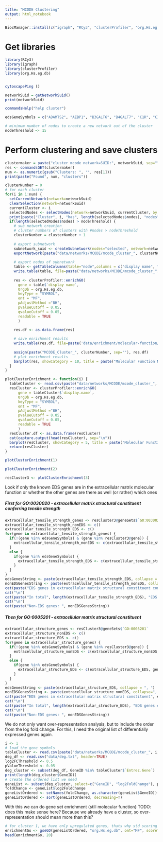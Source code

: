 ```yaml
---
title: "MCODE Clustering"
output: html_notebook
---
```


```r
BiocManager::install(c("igraph", "RCy3", "clusterProfiler", "org.Hs.eg.db"))
```
# Get libraries
```r
library(RCy3)
library(igraph)
library(clusterProfiler)
library(org.Hs.eg.db)


cytoscapePing ()
```

```r
networkSuid = getNetworkSuid()
print(networkSuid)
```

```r
commandsHelp("help cluster")
```
```r
edsGeneSymbols = c("ADAMTS2", "AEBP1", "B3GALT6", "B4GALT7", "C1R", "C1S", "CCBE1", "CHST14", "COL12A1", "COL1A1", "COL1A2", "COL3A1","COL5A1", "COL5A2", "DSE", "FKBP14", "PLOD1", "PRDM5", "SLC39A13", "SLC6A5", "TNXB", "ZNF469")
```


```r
# minimum number of nodes to create a new network out of the cluster
nodeThreshold <- 15
```
# Perform clustering and save clusters
```r
clustermaker = paste("cluster mcode network=SUID:", networkSuid, sep="")
res <- commandsGET(clustermaker)
num <- as.numeric(gsub("Clusters: ", "", res[1]))
print(paste("Found", num, "clusters"))

clusterNumber = 0
# for each cluster
for(i in 1:num) {
  setCurrentNetwork(network=networkSuid)
  clearSelection(network=networkSuid)
  currentCluster <- i
  selectedNodes <- selectNodes(network=networkSuid, currentCluster, by.col="__mcodeCluster") 
  print(paste("Cluster", i, "has", length(selectedNodes$nodes), "nodes"))
  if(length(selectedNodes$nodes) > nodeThreshold) {
    # sub network creation
    # cluster numbers of clusters with #nodes > nodeThreshold
    clusterNumber = clusterNumber + 1
    
    # export subnetwork
    subnetwork_suid <- createSubnetwork(nodes="selected", network=networkSuid)
    exportNetwork(paste("data/networks/MCODE/mcode_cluster_", clusterNumber, ".sif", sep=""), network=subnetwork_suid)
    
    # export nodes of subnetwork
    table <- getTableColumns(table="node",columns = c("display name", "Ensembl", "Entrez Gene"), network = as.numeric(subnetwork_suid))
    write.table(table, file=paste("data/networks/MCODE/mcode_cluster_", clusterNumber,"_nodes.txt", sep=""), row.names=F, sep=",")
    
    res <- clusterProfiler::enrichGO(
      gene = table$`display name`,
      OrgDb = org.Hs.eg.db,
      keyType = "SYMBOL",
      ont = "MF",
      pAdjustMethod ="BH",
      pvalueCutoff = 0.05,
      qvalueCutoff = 0.05,
      readable = TRUE
      )

    res.df <- as.data.frame(res)
    
    # save enrichment results
    write.table(res.df, file=paste('data/enrichment/molecular-function/mcode_cluster', clusterNumber, '_go.txt', sep=""), row.names=F, sep=",")
    
    assign(paste("MCODE_Cluster_", clusterNumber, sep=""), res.df)
    # plot enrichment results
    barplot(res, showCategory = 10, title = paste("Molecular Function MCODE cluster", clusterNumber))
  }
}
```

```r
plotClusterEnrichment <- function(i) {
  tableCluster <- read.csv(paste("data/networks/MCODE/mcode_cluster_", i,"_nodes.txt", sep=""), header=TRUE)
  resCluster <- clusterProfiler::enrichGO(
      gene = tableCluster$`display.name`,
      OrgDb = org.Hs.eg.db,
      keyType = "SYMBOL",
      ont = "MF",
      pAdjustMethod ="BH",
      pvalueCutoff = 0.05,
      qvalueCutoff = 0.05,
      readable = TRUE
      )
  resCluster.df <- as.data.frame(resCluster)
  cat(capture.output(head(resCluster), sep="\n"))
  barplot(resCluster, showCategory = 5, title = paste("Molecular Function MCODE cluster ",i, sep=""), font.size=10)
  return(resCluster)
}
```


```r
plotClusterEnrichment(1)
```

```r
plotClusterEnrichment(2)
```

```r
resCluster3 <- plotClusterEnrichment(3)
```
Look if only the known EDS genes are in the extracellular matrix molecular function or whether the other genes are there as well (or rather) which ones

##### First for GO:0030020 - extracellular matrix structural constituent conferring tensile strength
```r
extracellular_tensile_strength_genes <- resCluster3@geneSets$`GO:0030020`
extracellular_tensile_strength_nonEDS <- c()
extracellular_tensile_strength_EDS <- c()
for(gene in extracellular_tensile_strength_genes) {
  if(!(gene %in% edsGeneSymbols) & (gene %in% resCluster3@gene)) {
    extracellular_tensile_strength_nonEDS <- c(extracellular_tensile_strength_nonEDS, gene)
  }
  else {
    if(gene %in% edsGeneSymbols) {
      extracellular_tensile_strength_EDS <- c(extracellular_tensile_strength_EDS, gene)
    }
  }
}
edsGenesString <- paste(extracellular_tensile_strength_EDS, collapse = ", ")
nonEDSGenesString <- paste(extracellular_tensile_strength_nonEDS, collapse=", ")
cat(paste("EDS genes in extracellular matrix structural constituent conferring tensile strength", edsGenesString))
cat("\n")
cat(paste("In total", length(extracellular_tensile_strength_EDS), "EDS genes of overall 12"))
cat("\n")
cat(paste("Non-EDS genes: ", nonEDSGenesString))
```
##### Then for GO:0005201 - extracellular matrix structural constituent
```r
extracellular_structure_genes <- resCluster3@geneSets$`GO:0005201`
extracellular_structure_nonEDS <- c()
extracellular_structure_EDS <- c()
for(gene in extracellular_structure_genes) {
  if(!(gene %in% edsGeneSymbols) & (gene %in% resCluster3@gene)) {
    extracellular_structure_nonEDS <- c(extracellular_structure_nonEDS, gene)
  }
  else {
    if(gene %in% edsGeneSymbols) {
      extracellular_structure_EDS <- c(extracellular_structure_EDS, gene)
    }
  }
}
edsGenesString <- paste(extracellular_structure_EDS, collapse = ", ")
nonEDSGenesString <- paste(extracellular_structure_nonEDS, collapse=", ")
cat(paste("EDS genes in extracellular matrix structural constituent", edsGenesString))
cat("\n")
cat(paste("In total", length(extracellular_structure_EDS), "EDS genes of overall 12"))
cat("\n")
cat(paste("Non-EDS genes: ", nonEDSGenesString))
```


We do not only want over-representation analysis, but to include the order from the log fold change. For this, I need the original list of differentially expressed genes again.


```r
i <- 1
# load the gene symbols
tableCluster <- read.csv(paste("data/networks/MCODE/mcode_cluster_", i,"_nodes.txt", sep=""), header=TRUE)
deg_df <- read.csv("data/deg.txt", header=TRUE)
log2FCThreshold <- 0.5
pValueThreshold <- 0.05
deg_cluster <- subset(deg_df, GeneID %in% tableCluster$`Entrez.Gene`)
print(length(deg_cluster$GeneID))
# create the ordered list we need
geneList <- subset(deg_cluster, select=c("GeneID", "log2FoldChange"), padj<pValueThreshold & abs(log2FoldChange) >= log2FCThreshold)
foldChange <- geneList$log2FoldChange
geneListOrdered <- setNames(foldChange, as.character(geneList$GeneID))
geneListOrdered <- sort(geneListOrdered, decreasing=T)
```

With this we can do gene set enrichment (still molecular function)
TODO: does this make sense here? Because we already have a cluster, so over-representation should mean more than this?
```r
# for cluster 1, we have only upregulated genes, thats why std scoring does not work
enrichmentGo <- gseGO(geneListOrdered, "org.Hs.eg.db", ont="MF", scoreType="pos")
head(enrichmentGo, 20)
```



